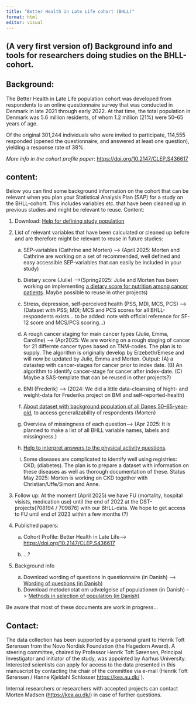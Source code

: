 ```yaml
---
title: "Better Health in Late Life cohort (BHLL)"
format: html
editor: visual
---
```


## (A very first version of) Background info and tools for researchers doing studies on the BHLL-cohort.

## Background:

The Better Health in Late Life population cohort was developed from respondents to an online questionnaire survey that was conducted in Denmark in late 2021 through early 2022. At that time, the total population in Denmark was 5.6 million residents, of whom 1.2 million (21%) were 50–65 years of age.

Of the original 301,244 individuals who were invited to participate, 114,555 responded (opened the questionnaire, and answered at least one question), yielding a response rate of 38%.

*More info in the cohort profile paper*: <https://doi.org/10.2147/CLEP.S436617>

## content:

Below you can find some background information on the cohort that can be relevant when you plan your Statistical Analysis Plan (SAP) for a study on the BHLL-cohort. This includes variables etc. that have been cleaned up in previous studies and might be relevant to reuse. Content:

1.  Download: [Help for defining study population](Defining%20studypopulation%20BHLL%20questionaire%20version1.docx "Defining studypopulation BHLL questionaire version1")

2.  List of relevant variables that have been calculated or cleaned up before and are therefore might be relevant to reuse in future studies:

    a.  SEP-variables (Cathrine and Morten) –\> (April 2025: Morten and Cathrine are working on a set of recommended, well defined and easy accessible SEP-variables that can easily be included in your study)

    b.  Dietary score (Julie) –\>(Spring2025: Julie and Morten has been working on implementing [a dietary score for nutrition among cancer patients](Dietary_Score.html). Maybe possible to reuse in other projects)

    c.  Stress, depression, self-perceived health (PSS, MDI, MCS, PCS) –\> (Dataset with PSS; MDI; MCS and PCS scores for all BHLL-respondents exists... to be added: note with official reference for SF-12 score and MCS/PCS scoring...)

    d.  A rough cancer staging for main cancer types (Julie, Emma, Caroline) –\> (Apr2025: We are working on a rough staging of cancer for 21 differnte cancer types based on TNM-codes. The plan is to supply. The algorithm is originally develop by Erzebeth/Emese and will now be updated by Julie, Emma and Morten. Output: (A) a datastep with cancer-stages for cancer prior to index date. (B) An algorithm to identify cancer-stage for cancer after index-date. (C) Maybe a SAS-template that can be reused in other projects?)

    e.  BMI (Frederik) –\> (2024: We did a little data-cleansing of hight- and weight-data for Frederiks project on BMI and self-reported-health)

    f.  [About dataset with background population of all Danes 50–65-year-old](background_population.html), to access generalizability of respondents (Morten)

    g.  Overview of missingness of each question–\> (Apr 2025: It is planned to make a list of all BHLL variable names, labels and missingness.)

    h.  [Help to interpret answers to the physical activity questions](https://ugc.futurelearn.com/uploads/files/bc/c5/bcc53b14-ec1e-4d90-88e3-1568682f32ae/IPAQ_PDF.pdf "https://ugc.futurelearn.com/uploads/files/bc/c5/bcc53b14-ec1e-4d90-88e3-1568682f32ae/IPAQ_PDF.pdf").

    i.  Some diseases are complicated to identify well using registries: CKD, (diabetes). The plan is to prepare a dataset with information on these diseases as well as thorough documentation of these. Status May 2025: Morten is working on CKD together with Christian/Uffe/Simon and Anne.

3.  Follow up: At the moment (April 2025) we have FU (mortality, hospital visists, medication use) until the end of 2022 at the DST-projects(708194 / 709876) with our BHLL-data. We hope to get access to FU until end of 2023 within a few months (?)

4.  Published papers:

    a.  Cohort Profile: Better Health in Late Life–\> <https://doi.org/10.2147/CLEP.S436617>

    b.  …?

5.  Background info

    a.  Download wording of questions in questionnaire (in Danish) –\> `<a href="`{=html}2021-09-27 Bedre sundhed \_ questions.docx`">`{=html}Wording of questions (in Danish)</a>
    b.  Download metodenotat om udvælgelse af populationen (in Danish) –\> `<a href="`{=html}2022-02-08 Metodenotat_Bedre sundhed 50.pdf`">`{=html}Methods in selection of population (in Danish)</a>

Be aware that most of these documents are work in progress…

## Contact:

The data collection has been supported by a personal grant to Henrik Toft Sørensen from the Novo Nordisk Foundation (the Hagedorn Award). A steering committee, chaired by Professor Henrik Toft Sørensen, Principal Investigator and initiator of the study, was appointed by Aarhus University. Interested scientists can apply for access to the data presented in this manuscript by contacting the chair of the committee via e-mail (Henrik Toft Sørensen / Hanne Kjeldahl Schlosser <https://kea.au.dk/> ).

Internal researchers or researchers with accepted projects can contact Morten Madsen (<https://kea.au.dk/>) in case of further questions.
